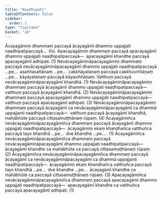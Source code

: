 ```yaml
---
title: "Naadhipati"
tableOfContents: false
sidebar:
  order: 1
type: "tipitaka"
basket: "ab"
---
```



<DynamicBreadcrumb />

<Division number="28">

<Paragraph number="1507">
Ācayagāmiṃ dhammaṃ paccayā ācayagāmī dhammo uppajjati naadhipatipaccayā…  tīṇi.
</Paragraph>

<Paragraph number="1508">
Apacayagāmiṃ dhammaṃ paccayā apacayagāmī dhammo uppajjati naadhipatipaccayā—  apacayagāmī khandhe paccayā apacayagāmī adhipati. (1)
</Paragraph>

<Paragraph number="1509">
Nevācayagāmināpacayagāmiṃ dhammaṃ paccayā nevācayagāmināpacayagāmī dhammo uppajjati naadhipatipaccayā …pe…  asaññasattānaṃ …pe…  cakkhāyatanaṃ paccayā cakkhuviññāṇaṃ …pe…  kāyāyatanaṃ paccayā kāyaviññāṇaṃ. Vatthuṃ paccayā nevācayagāmināpacayagāmī khandhā. (1)
</Paragraph>

<Paragraph number="1510">
Nevācayagāmināpacayagāmiṃ dhammaṃ paccayā ācayagāmī dhammo uppajjati naadhipatipaccayā—  vatthuṃ paccayā ācayagāmī khandhā. (2)
</Paragraph>

<Paragraph number="1511">
Nevācayagāmināpacayagāmiṃ dhammaṃ paccayā apacayagāmī dhammo uppajjati naadhipatipaccayā—  vatthuṃ paccayā apacayagāmī adhipati. (3)
</Paragraph>

<Paragraph number="1512">
Nevācayagāmināpacayagāmiṃ dhammaṃ paccayā ācayagāmī ca nevācayagāmināpacayagāmī ca dhammā uppajjanti naadhipatipaccayā—  vatthuṃ paccayā ācayagāmī khandhā, mahābhūte paccayā cittasamuṭṭhānaṃ rūpaṃ. (4)
</Paragraph>

</Division>
<Division number="29">

<Paragraph number="1513">
Ācayagāmiñca nevācayagāmināpacayagāmiñca dhammaṃ paccayā ācayagāmī dhammo uppajjati naadhipatipaccayā—  ācayagāmiṃ ekaṃ khandhañca vatthuñca paccayā tayo khandhā …pe…  dve khandhe …pe… . (1)
</Paragraph>

<Paragraph number="1514">
Ācayagāmiñca nevācayagāmināpacayagāmiñca dhammaṃ paccayā nevācayagāmināpacayagāmī dhammo uppajjati naadhipatipaccayā—  ācayagāmī khandhe ca mahābhūte ca paccayā cittasamuṭṭhānaṃ rūpaṃ. (2)
</Paragraph>

<Paragraph number="1515">
Ācayagāmiñca nevācayagāmināpacayagāmiñca dhammaṃ paccayā ācayagāmī ca nevācayagāmināpacayagāmī ca dhammā uppajjanti naadhipatipaccayā—  ācayagāmiṃ ekaṃ khandhañca vatthuñca paccayā tayo khandhā …pe…  dve khandhe …pe…  ācayagāmī khandhe ca mahābhūte ca paccayā cittasamuṭṭhānaṃ rūpaṃ. (3)
</Paragraph>

<Paragraph number="1516">
Apacayagāmiñca nevācayagāmināpacayagāmiñca dhammaṃ paccayā apacayagāmī dhammo uppajjati naadhipatipaccayā—  apacayagāmī khandhe ca vatthuñca paccayā apacayagāmī adhipati. (1)
</Paragraph>
</Division>